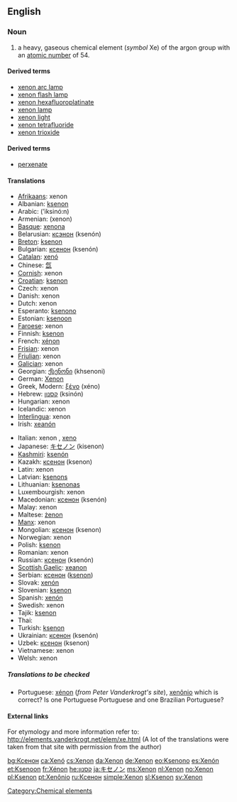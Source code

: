 ==English==
{{elements|Xe|iodine|I|caesium|Cs}}
=== Noun ===
{{en-noun-unc}}
{{wikipedia}}

# a heavy, gaseous chemical element (''symbol'' Xe) of the argon group with an [[atomic number]] of 54.<!--Encyclopedic info: It naturally occurs in vapors from hot springs and, in trace amounts, in the air-->

====Derived terms====
*[[xenon arc lamp]]
*[[xenon flash lamp]]
*[[xenon hexafluoroplatinate]]
*[[xenon lamp]]
*[[xenon light]]
*[[xenon tetrafluoride]]
*[[xenon trioxide]]

====Derived terms====
*[[perxenate]]

==== Translations ====
{{top}}
*[[Afrikaans]]: xenon
*Albanian: [[ksenon]]
*Arabic: {{ARchar|[[اكسينون|إكسينون]]}} (’iksinó:n) {{m}}
*Armenian: (xenon)
*[[Basque]]: [[xenona]]
*Belarusian: [[ксэнон]] (ksenón) {{m}}
*[[Breton]]: [[ksenon]]
*Bulgarian: [[ксенон]] (ksenón) {{m}}
*[[Catalan]]: [[xenó]]
*Chinese: [[氙]]
*[[Cornish]]: xenon
*[[Croatian]]: [[ksenon]]
*Czech: xenon
*Danish: xenon
*Dutch: xenon {{n}}
*Esperanto: [[ksenono]]
*Estonian: [[ksenoon]]
*[[Faroese]]: xenon
*Finnish: [[ksenon]]
*French: [[xénon]] {{m}}
*[[Frisian]]: xenon
*[[Friulian]]: xenon
*[[Galician]]: xenon
*Georgian: [[ქსენონი]] (khsenoni)
*German: [[Xenon]] {{n}}
*Greek, Modern: [[ξένο]] (xéno) {{n}}
*Hebrew: [[קסנון]] (ksinón)
*Hungarian: xenon
*Icelandic: xenon
*[[Interlingua]]: xenon
*Irish: [[xeanón]]
{{mid}}
*Italian: xenon {{m}}, [[xeno]] {{m}}
*Japanese: [[キセノン]] (kisenon)
*[[Kashmiri]]: [[ksenón]]
*Kazakh: [[ксенон]] (ksenon)
*Latin: xenon
*Latvian: [[ksenons]]
*Lithuanian: [[ksenonas]]
*Luxembourgish: xenon
*Macedonian: [[ксенон]] (ksenón) {{m}}
*Malay: xenon
*Maltese: [[żenon]]
*[[Manx]]: xenon
*Mongolian: [[ксенон]] (ksenon)
*Norwegian: xenon
*Polish: [[ksenon]] {{m}}
*Romanian: xenon {{n}}
*Russian: [[ксенон]] (ksenón) {{m}}
*[[Scottish Gaelic]]: [[xeanon]]
*Serbian: [[ксенон]] ([[ksenon]]) {{m}}
*Slovak: [[xenón]]
*Slovenian: [[ksenon]]
*Spanish: [[xenón]] {{m}}
*Swedish: xenon
*Tajik: [[ksenon]]
*Thai: {{THchar|[[ซีนอน]]}}
*Turkish: [[ksenon]]
*Ukrainian: [[ксенон]] (ksenón) {{m}}
*Uzbek: [[ксенон]] (ksenon)
*Vietnamese: xenon
*Welsh: xenon
{{bottom}}

=====Translations to be checked=====
<!--Remove this section once all of the translations below have been moved into the tables above.-->
{{checktrans}}

*Portuguese: [[xénon]] (''from Peter Vanderkrogt's site''), [[xenônio]] {{m}} which is correct?  Is one Portuguese Portuguese and one Brazilian Portuguese?

====External links====
For etymology and more information refer to:
http://elements.vanderkrogt.net/elem/xe.html
(A lot of the translations were taken from that site with permission from the author)

[[Category:Chemical elements]]

[[bg:Ксенон]]
[[ca:Xenó]]
[[cs:Xenon]]
[[da:Xenon]]
[[de:Xenon]]
[[eo:Ksenono]]
[[es:Xenón]]
[[et:Ksenoon]]
[[fr:Xénon]]
[[he:קסנון]]
[[ja:キセノン]]
[[ms:Xenon]]
[[nl:Xenon]]
[[no:Xenon]]
[[pl:Ksenon]]
[[pt:Xenônio]]
[[ru:Ксенон]]
[[simple:Xenon]]
[[sl:Ksenon]]
[[sv:Xenon]]